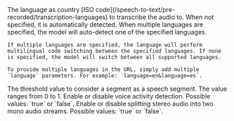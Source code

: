 <ParamField query="language" type="string | list" default="none">
    The language as country [ISO code](/speech-to-text/pre-recorded/transcription-languages) to transcribe the audio to. When not specified, it is automatically detected. When multiple languages are specified, the model will auto-detect one of the specified languages.

    If multiple languages are specified, the language will perform multilingual code switching between the specified languages. If none is specified, the model will switch between all supported languages.

    To provide multiple languages in the URL, simply add multiple `language` parameters. For example: `language=en&language=es`.
</ParamField>

<ParamField query="noSpeechThreshold" type="float" default="0.5">
    The threshold value to consider a segment as a speech segment. The value ranges from 0 to 1.
</ParamField>

<ParamField query="vad" type="bool" default="true">
    Enable or disable voice activity detection. Possible values: `true` or `false`.
</ParamField>

<ParamField query="splitStereo" type="bool" default="false">
    Enable or disable splitting stereo audio into two mono audio streams. Possible values: `true` or `false`.
</ParamField>